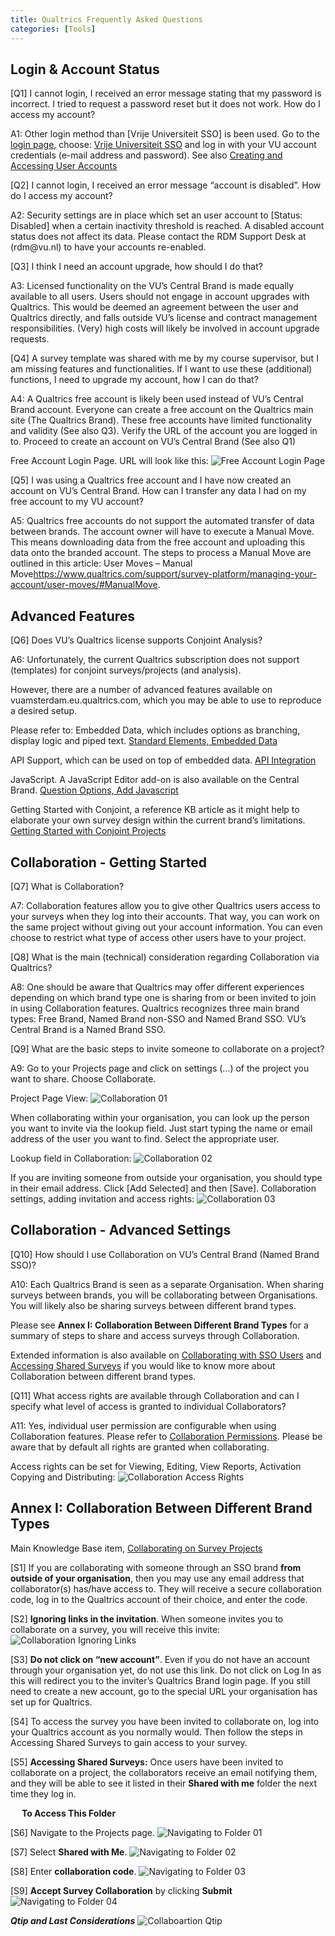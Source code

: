 ```yaml
---
title: Qualtrics Frequently Asked Questions
categories: [Tools]
---
```


## Login & Account Status

[Q1] I cannot login, I received an error message stating that my password is incorrect. I tried to request a password reset but it does not work. How do I access my account?

A1: Other login method than [Vrije Universiteit SSO] is been used. Go to the [login page](https://vuamsterdam.eu.qualtrics.com), choose: <ins>Vrije Universiteit SSO</ins> and log in with your VU account credentials (e-mail address and password). See also [Creating and Accessing User Accounts](https://rdm.vu.nl/topics/qualtrics.html#creating-and-accessing-user-accounts)</br>


[Q2] I cannot login, I received an error message “account is disabled”. How do I access my account?

A2: Security settings are in place which set an user account to [Status: Disabled] when a certain inactivity threshold is reached. A disabled account status does not affect its data. Please contact the RDM Support Desk at (rdm@vu.nl) to have your accounts re-enabled.</br>


[Q3]	I think I need an account upgrade, how should I do that?

A3: Licensed functionality on the VU's Central Brand is made equally available to all users. Users should not engage in account upgrades with Qualtrics. This would be deemed an agreement between the user and Qualtrics directly, and falls outside VU’s license and contract management responsibilities. (Very) high costs will likely be involved in account upgrade requests.


[Q4]	A survey template was shared with me by my course supervisor, but I am missing features and functionalities. If I want to use these (additional) functions, I need to upgrade my account, how I can do that?

A4: A Qualtrics free account is likely been used instead of VU’s Central Brand account. Everyone can create a free account on the Qualtrics main site (The Qualtrics Brand). These free accounts have limited functionality and validity (See also Q3). Verify the URL of the account you are logged in to. Proceed to create an account on VU’s Central Brand (See also Q1)    

Free Account Login Page. URL will look like this: 
![Free Account Login Page](../public/qualtrics/RDM_Handbook_Qualtrics_FAQ_Q04.png)
 

[Q5]	I was using a Qualtrics free account and I have now created an account on VU’s Central Brand. How can I transfer any data I had on my free account to my VU account?

A5: Qualtrics free accounts do not support the automated transfer of data between brands. The account owner will have to execute a Manual Move. This means downloading data from the free account and uploading this data onto the branded account. The steps to process a Manual Move are outlined in this article: User Moves – Manual Move<https://www.qualtrics.com/support/survey-platform/managing-your-account/user-moves/#ManualMove>.   



## Advanced Features

[Q6]	Does VU’s Qualtrics license supports Conjoint Analysis?

A6: Unfortunately, the current Qualtrics subscription does not support (templates) for conjoint surveys/projects (and analysis).

However, there are a number of advanced features available on vuamsterdam.eu.qualtrics.com, which you may be able to use to reproduce a desired setup. 

Please refer to:
Embedded Data, which includes options as branching, display logic and piped text.
[Standard Elements, Embedded Data](https://www.qualtrics.com/support/survey-platform/survey-module/survey-flow/standard-elements/embedded-data/)  

API Support, which can be used on top of embedded data.
[API Integration](https://www.qualtrics.com/support/integrations/api-integration/using-qualtrics-api-documentation/)

JavaScript. A JavaScript Editor add-on is also available on the Central Brand.
[Question Options, Add Javascript](https://www.qualtrics.com/support/survey-platform/survey-module/question-options/add-javascript/)
 
Getting Started with Conjoint, a reference KB article as it might help to elaborate your own survey design within the current brand's limitations.        
[Getting Started with Conjoint Projects](https://www.qualtrics.com/support/conjoint-project/getting-started-conjoints/getting-started-choice-based/getting-started-with-conjoint-projects/#Steps)


## Collaboration - Getting Started

[Q7]	What is Collaboration?

A7: Collaboration features allow you to give other Qualtrics users access to your surveys when they log into their accounts. That way, you can work on the same project without giving out your account information. You can even choose to restrict what type of access other users have to your project. 


[Q8]	What is the main (technical) consideration regarding Collaboration via Qualtrics?

A8: One should be aware that Qualtrics may offer different experiences depending on which brand type one is sharing from or been invited to join in using Collaboration features. Qualtrics recognizes three main brand types: Free Brand, Named Brand non-SSO and Named Brand SSO. VU’s Central Brand is a Named Brand SSO. 


[Q9]	What are the basic steps to invite someone to collaborate on a project?

A9: Go to your Projects page and click on settings (…) of the project you want to share. Choose Collaborate. 

Project Page View:
![Collaboration 01](../public/qualtrics/RDM_Handbook_Qualtrics_FAQ_Q09-01.png)
    
When collaborating within your organisation, you can look up the person you want to invite via the lookup field. Just start typing the name or email address of the user you want to find. Select the appropriate user.   

Lookup field in Collaboration:
![Collaboration 02](../public/qualtrics/RDM_Handbook_Qualtrics_FAQ_Q09-02.png) 

If you are inviting someone from outside your organisation, you should type in their email address. Click [Add Selected] and then [Save]. 
Collaboration settings, adding invitation and access rights: 
![Collaboration 03](../public/qualtrics/RDM_Handbook_Qualtrics_FAQ_Q09-03.png)



## Collaboration - Advanced Settings

[Q10]	How should I use Collaboration on VU’s Central Brand (Named Brand SSO)?

A10: Each Qualtrics Brand is seen as a separate Organisation. When sharing surveys between brands, you will be collaborating between Organisations. You will likely also be sharing surveys between different brand types. 

Please see **Annex I: Collaboration Between Different Brand Types** for a summary of steps to share and access surveys through Collaboration.

Extended information is also available on [Collaborating with SSO Users](https://www.qualtrics.com/support/survey-platform/my-projects/sharing-a-project/#SSO) and [Accessing Shared Surveys](https://www.qualtrics.com/support/survey-platform/my-projects/sharing-a-project/#AccessingSharedSurveys) if you would like to know more about Collaboration between different brand types. 

[Q11]	What access rights are available through Collaboration and can I specify what level of access is granted to individual Collaborators?

A11: Yes, individual user permission are configurable when using Collaboration features. Please refer to [Collaboration Permissions](https://www.qualtrics.com/support/survey-platform/my-projects/sharing-a-project/#SharingPermissions). Please be aware that by default all rights are granted when collaborating.       

Access rights can be set for Viewing, Editing, View Reports, Activation Copying and Distributing: 
![Collaboration Access Rights](../public/qualtrics/RDM_Handbook_Qualtrics_FAQ_Q11.png)



## Annex I: Collaboration Between Different Brand Types

Main Knowledge Base item, [Collaborating on Survey Projects](https://www.qualtrics.com/support/survey-platform/my-projects/sharing-a-project/)


[S1]	If you are collaborating with someone through an SSO brand **from outside of your organisation**, then you may use any email address that collaborator(s) has/have access to. They will receive a secure collaboration code, log in to the Qualtrics account of their choice, and enter the code.


[S2]	**Ignoring links in the invitation**.
When someone invites you to collaborate on a survey, you will receive this invite:
![Collaboration Ignoring Links](../public/qualtrics/RDM_Handbook_Qualtrics_FAQ_Annex_Point2.png) 


[S3]	**Do not click on “new account”**. Even if you do not have an account through your organisation yet, do not use this link. Do not click on Log In as this will redirect you to the inviter’s Qualtrics Brand login page. If you still need to create a new account, go to the special URL your organisation has set up for Qualtrics.


[S4]	To access the survey you have been invited to collaborate on, log into your Qualtrics account as you normally would. Then follow the steps in Accessing Shared Surveys to gain access to your survey.


[S5]	**Accessing Shared Surveys:**
Once users have been invited to collaborate on a project, the collaborators receive an email notifying them, and they will be able to see it listed in their **Shared with me** folder the next time they log in.

 
**To Access This Folder**

[S6]	Navigate to the Projects page.
![Navigating to Folder 01](../public/qualtrics/RDM_Handbook_Qualtrics_FAQ_Annex_Point6.png) 


[S7]	Select **Shared with Me**.
![Navigating to Folder 02](../public/qualtrics/RDM_Handbook_Qualtrics_FAQ_Annex_Point7.png)
 

[S8]	Enter **collaboration code**.
![Navigating to Folder 03](../public/qualtrics/RDM_Handbook_Qualtrics_FAQ_Annex_Point8.png) 


[S9]	**Accept Survey Collaboration** by clicking **Submit**
![Navigating to Folder 04](../public/qualtrics/RDM_Handbook_Qualtrics_FAQ_Annex_Point9.png)
 



***Qtip and Last Considerations***
![Collaboartion Qtip](../public/qualtrics/RDM_Handbook_Qualtrics_FAQ_Annex_Qtip.png) 
 
